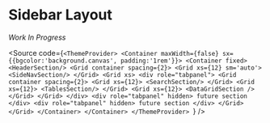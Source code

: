 
<Meta title="Layouts/Sidebar/MDX" />

# Sidebar Layout

_Work In Progress_

<Unstyled>
  <ThemeProvider>
    <Container
      maxWidth={false}
      sx={{ bgcolor: 'background.canvas', minHeight: '75%', maxHeight: '100%', padding: '1rem' }}
    >
      <Container fixed>
        <HeaderSection />
        <Grid container spacing={2}>
          <Grid xs={12} sm="auto">
            <SidebarNav />
          </Grid>
          <Grid xs>
            <div role="tabpanel">
              <Grid container spacing={2}>
                <Grid xs={12}>
                  <SearchSection />
                </Grid>
                <Grid xs={12}>
                  <TablesSection />
                </Grid>
                <Grid xs={12}>
                  <DataGridSection />
                </Grid>
              </Grid>
            </div>
            <div role="tabpanel" hidden>
              future section
            </div>
            <div role="tabpanel" hidden>
              future section
            </div>
          </Grid>
        </Grid>
      </Container>
    </Container>
  </ThemeProvider>
</Unstyled>

<Source
  code={`<ThemeProvider>
  <Container maxWidth={false} sx={{bgcolor:'background.canvas', padding:'1rem'}}>
    <Container fixed>
      <HeaderSection/>
      <Grid container spacing={2}>
        <Grid xs={12} sm='auto'>
          <SideNavSection/>
        </Grid>
        <Grid xs>
          <div role="tabpanel">
              <Grid container spacing={2}>
                <Grid xs={12}>
                  <SearchSection/>
                </Grid>
                <Grid xs={12}>
                  <TablesSection/>
                </Grid>
                <Grid xs={12}>
                  <DataGridSection />
                </Grid>
              </Grid>
          </div>
          <div role="tabpanel" hidden>
            future section
          </div>
          <div role="tabpanel" hidden>
            future section
          </div>
        </Grid>
      </Grid>
    </Container>
  </Container>
</ThemeProvider>
`}
/>
